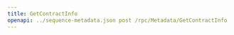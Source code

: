 ---
title: GetContractInfo
openapi: ../sequence-metadata.json post /rpc/Metadata/GetContractInfo
---

